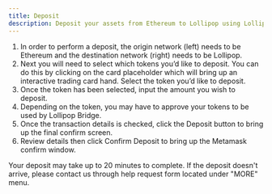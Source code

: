 ```yaml
---
title: Deposit
description: Deposit your assets from Ethereum to Lollipop using Lollipop Bridge.
---
```


1. In order to perform a deposit, the origin network (left) needs to be Ethereum and the destination network (right) needs to be Lollipop.
2. Next you will need to select which tokens you’d like to deposit. You can do this by clicking on the card placeholder which will bring up an interactive trading card hand. Select the token you’d like to deposit.
3. Once the token has been selected, input the amount you wish to deposit.
4. Depending on the token, you may have to approve your tokens to be used by Lollipop Bridge.
5. Once the transaction details is checked, click the Deposit button to bring up the final confirm screen.
6.  Review details then click Confirm Deposit to bring up the Metamask confirm window.

<Note>
Your deposit may take up to 20 minutes to complete. If the deposit doesn't arrive, please contact us through help request form located under "MORE" menu.
</Note>